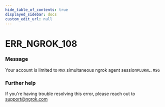 ```yaml
---
hide_table_of_contents: true
displayed_sidebar: docs
custom_edit_url: null
---
```



# ERR_NGROK_108

### Message

Your account is limited to `MAX` simultaneous ngrok agent session`PLURAL`.
`MSG`

### Further help

If you're having trouble resolving this error, please reach out to [support@ngrok.com](mailto:support@ngrok.com?subject=Help%20with%20ERR_NGROK_108)

<ErrorDetails error="err_ngrok_108" />
